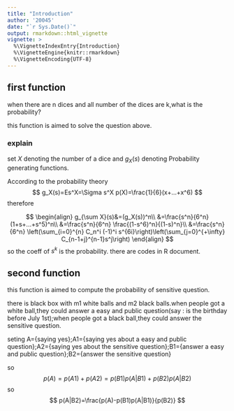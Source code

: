 ```yaml
---
title: "Introduction"
author: '20045'
date: "`r Sys.Date()`"
output: rmarkdown::html_vignette
vignette: >
  %\VignetteIndexEntry{Introduction}
  %\VignetteEngine{knitr::rmarkdown}
  %\VignetteEncoding{UTF-8}
---
```

## first function

when there are n dices and all number of the dices are k,what is the probability?

this function is aimed to solve the question above.

### explain

set $X$ denoting the number of a dice and $g_X(s)$ denoting Probability generating functions.

According to the probability theory
$$
g_X(s)=Es^X=\Sigma s^X p(X)=\frac{1}{6}(x+...+x^6)
$$
therefore

$$
\begin{align}
g_{\sum X}(s)&=(g_X(s))^n\\
&=\frac{s^n}{6^n}(1+s+...+s^5)^n\\
&=\frac{s^n}{6^n} \frac{(1-s^6)^n}{(1-s)^n}\\
&=\frac{s^n}{6^n} \left(\sum_{i=0}^{n} C_n^i (-1)^i s^{6i}\right)\left(\sum_{j=0}^{+\infty} C_{n-1+j}^{n-1}s^j\right)
\end{align}
$$
so the coeff of $s^k$ is the probability. there are codes in R document.


## second function

this function is aimed to compute the probability of sensitive question.

there is black box with m1 white balls and m2 black balls.when people got a white ball,they could answer a easy and public question(say : is the birthday before July 1st);when people got a black ball,they could answer the sensitive question.

seting A={saying yes};A1={saying yes about a easy and public question};A2={saying yes about the sensitive question};B1={answer a easy and public question};B2={answer the sensitive question}

so
$$
p(A)=p(A1)+p(A2)=p(B1)p(A|B1)+p(B2)p(A|B2)
$$
so
$$
p(A|B2)=\frac{p(A)-p(B1)p(A|B1)}{p(B2)}
$$

